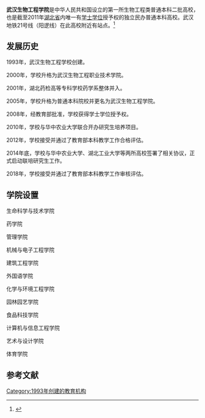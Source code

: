 {{高校
|名称    =武汉生物工程学院
|外文名  =Wuhan Bioengineering Institute
|图像    =
|图像说明=
|校训    =严谨，自强，求是，创新
|建校    =1993年
|闭校    =
|校庆日  =
|类型    =民办普通本科高校
|校长    =李友清
|院长    =
|书记    =
|教师    =
|职工    =
|学生    =18000人
|地址    ={{CHN}}[[武汉市|武汉市]][[阳逻经济开发区|阳逻经济开发区]]汉施路1号 
|校园环境=
|面积    =1762亩<br>建筑面积75万平方米
|代表色  =
|隶属    =[[湖北省教育厅|湖北省教育厅]]
|邮编    =430415
|电话    =
|网站    =http://www.whsw.net/
|标志    =
|脚注    =
}}
'''武汉生物工程学院'''是中华人民共和国设立的第一所生物工程类普通本科二批高校，也是截至2011年[[湖北省|湖北省]]内唯一有[[学士学位|学士学位]]授予权的独立民办普通本科高校。武汉地铁21号线（阳逻线）在此高校附近有站点。<ref name="武汉生物工程学院概况">{{cite web | url=http://www.whsw.net/introduction.htm | title=武汉生物工程学院概况 | accessdate=2012-03-27 | archive-url=https://web.archive.org/web/20120310020842/http://www.whsw.net/introduction.htm | archive-date=2012-03-10 | dead-url=yes }}</ref>
==发展历史==
1993年，武汉生物工程学校创建。


2000年，学校升格为武汉生物工程职业技术学院。

2001年，湖北药检高等专科学校药学系整体并入。

2005年，学校升格为普通本科院校并更名为武汉生物工程学院。

2008年，经教育部批准，学校获得学士学位授予权。

2010年，学校与华中农业大学联合开办研究生培养项目。

2012年，学校接受并通过了教育部本科教学工作合格评估。

2014年底，学校与华中农业大学、湖北工业大学等两所高校签署了相关协议，正式启动联培研究生工作。

2018年，学校接受并通过了教育部本科教学工作审核评估。

==学院设置==
生命科学与技术学院

药学院

管理学院

机械与电子工程学院

建筑工程学院

外国语学院

化学与环境工程学院

园林园艺学院

食品科技学院

计算机与信息工程学院

艺术与设计学院

体育学院

==参考文献==
{{reflist}}
{{Univ-stub}}
{{湖北高等院校}}
{{民办大学}}
[[Category:1993年创建的教育机构|Category:1993年创建的教育机构]]